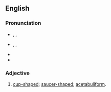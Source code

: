 ==English==

===Pronunciation===
* {{a|RP}} {{enPR|ă'-sĭ-tăbʹyo͝o-lə}}, {{IPA|/ˌæsɪˈtæbjʊlə/}}, {{SAMPA|/%{sI"t{bjUl@/}}
* {{a|US}} {{enPR|ă'-sĭ-tăbʹyə-lər}}, {{IPA|/ˌæsɪˈtæbjəlɚ/}}, {{SAMPA|/%{sI"t{bj@l@`/}}
* {{audio|en-us-acetabular2.ogg|Audio (US)}}
* {{audio|En-us-acetabular.ogg|Audio (US)}}

===Adjective===
{{infl|en|adjective}}

# [[cup-shaped]]; [[saucer-shaped]]; [[acetabuliform]].